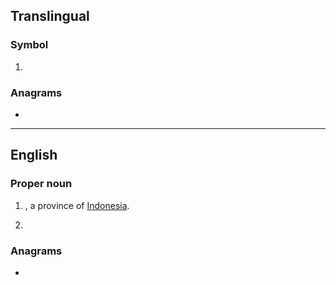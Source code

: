 {{also|Appendix:Variations of "mu"}}
==Translingual==

===Symbol===
{{mul-symbol}}

# {{ISO 3166|1|2|Mauritius}}
#: {{syn|mul|MUS|qq1={{w|ISO 3166-1 alpha-3|alpha-3}}}}

===Anagrams===
* {{l|mul|UM}}

----

==English==

===Proper noun===
{{en-proper noun}}

# {{abbr of|en|[[North Maluku]]|nodot=1}}, a province of [[Indonesia]].
# {{lb|tl|Philippines}} {{initialism of|en|[[mutual]] [[understanding]]}}

===Anagrams===
* {{anagrams|en|a=mu|'um|-um|UM|um|um-}}